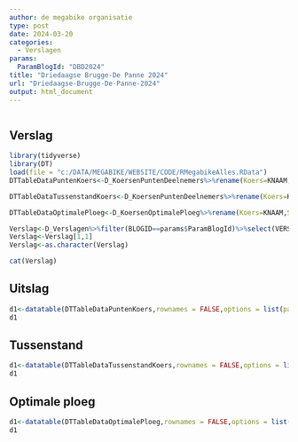```yaml
---
author: de megabike organisatie
type: post
date: 2024-03-20
categories:
  - Verslagen
params:
  ParamBlogId: "DBD2024"
title: "Driedaagse Brugge-De Panne 2024"
url: "Driedaagse-Brugge-De-Panne-2024"
output: html_document
---
```


<center><img src="featured.png" alt="" /></center>

## Verslag

```r
library(tidyverse)
library(DT)
load(file = "c:/DATA/MEGABIKE/WEBSITE/CODE/RMegabikeAlles.RData")
DTTableDataPuntenKoers<-D_KoersenPuntenDeelnemers%>%rename(Koers=KNAAM,Score=PUNTEN,Plaats=PLAATS,Restbudget=RESTBUDGET,Naam=NAAM,Jaar=JAAR)%>%filter(BLOGID==params$ParamBlogId)%>% select(Naam,Plaats,Score,Restbudget)%>%arrange((Plaats))

DTTableDataTussenstandKoers<-D_KoersenPuntenDeelnemers%>%rename(Koers=KNAAM,Tussenstand=TUSSENSTAND,Plaats=TUSSENPLAATS,Restbudget=RESTBUDGET,Naam=NAAM,Jaar=JAAR)%>%filter(BLOGID==params$ParamBlogId)%>% select(Naam,Plaats,Tussenstand,Restbudget)%>%arrange((Plaats))

DTTableDataOptimalePloeg<-D_KoersenOptimalePloeg%>%rename(Koers=KNAAM,Score=SCORE,Kost=RPUNTEN,Naam=RNAAM,Jaar=JAAR)%>%filter(BLOGID==params$ParamBlogId)%>% select(Naam,Score,Kost)%>%arrange(desc(Score))

Verslag<-D_Verslagen%>%filter(BLOGID==params$ParamBlogId)%>%select(VERSLAG)
Verslag<-Verslag[1,1]
Verslag<-as.character(Verslag)
```


```r
cat(Verslag)
```

## Uitslag

```r
d1<-datatable(DTTableDataPuntenKoers,rownames = FALSE,options = list(pageLength = 82))
d1

```

## Tussenstand

```r
d1<-datatable(DTTableDataTussenstandKoers,rownames = FALSE,options = list(pageLength = 82))
d1
```


## Optimale ploeg

```r
d1<-datatable(DTTableDataOptimalePloeg,rownames = FALSE,options = list(pageLength = 12))
d1
```



